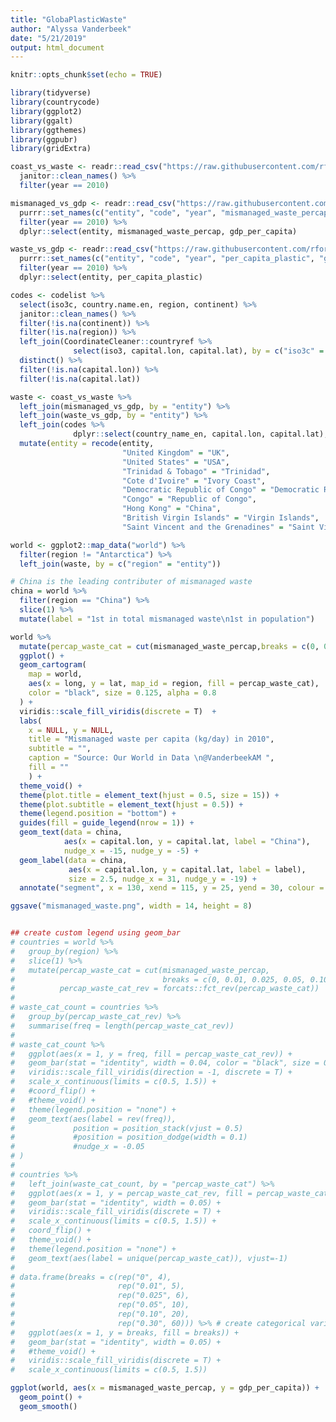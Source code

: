 ```yaml
---
title: "GlobaPlasticWaste"
author: "Alyssa Vanderbeek"
date: "5/21/2019"
output: html_document
---
```


```r
knitr::opts_chunk$set(echo = TRUE)

library(tidyverse)
library(countrycode)
library(ggplot2)
library(ggalt)
library(ggthemes)
library(ggpubr)
library(gridExtra)
```

```r
coast_vs_waste <- readr::read_csv("https://raw.githubusercontent.com/rfordatascience/tidytuesday/master/data/2019/2019-05-21/coastal-population-vs-mismanaged-plastic.csv") %>%
  janitor::clean_names() %>%
  filter(year == 2010)

mismanaged_vs_gdp <- readr::read_csv("https://raw.githubusercontent.com/rfordatascience/tidytuesday/master/data/2019/2019-05-21/per-capita-mismanaged-plastic-waste-vs-gdp-per-capita.csv") %>%
  purrr::set_names(c("entity", "code", "year", "mismanaged_waste_percap", "gdp_per_capita", "total_pop")) %>%
  filter(year == 2010) %>%
  dplyr::select(entity, mismanaged_waste_percap, gdp_per_capita)

waste_vs_gdp <- readr::read_csv("https://raw.githubusercontent.com/rfordatascience/tidytuesday/master/data/2019/2019-05-21/per-capita-plastic-waste-vs-gdp-per-capita.csv") %>%
  purrr::set_names(c("entity", "code", "year", "per_capita_plastic", "gdp_per_capita", "total_pop")) %>%
  filter(year == 2010) %>%
  dplyr::select(entity, per_capita_plastic)

codes <- codelist %>%
  select(iso3c, country.name.en, region, continent) %>%
  janitor::clean_names() %>%
  filter(!is.na(continent)) %>%
  filter(!is.na(region)) %>%
  left_join(CoordinateCleaner::countryref %>% 
              select(iso3, capital.lon, capital.lat), by = c("iso3c" = "iso3")) %>%
  distinct() %>%
  filter(!is.na(capital.lon)) %>%
  filter(!is.na(capital.lat))

waste <- coast_vs_waste %>%
  left_join(mismanaged_vs_gdp, by = "entity") %>%
  left_join(waste_vs_gdp, by = "entity") %>%
  left_join(codes %>%
              dplyr::select(country_name_en, capital.lon, capital.lat), by = c("entity" = "country_name_en")) %>%
  mutate(entity = recode(entity,
                         "United Kingdom" = "UK",
                         "United States" = "USA",
                         "Trinidad & Tobago" = "Trinidad",
                         "Cote d'Ivoire" = "Ivory Coast",
                         "Democratic Republic of Congo" = "Democratic Republic of the Congo",
                         "Congo" = "Republic of Congo",
                         "Hong Kong" = "China",
                         "British Virgin Islands" = "Virgin Islands",
                         "Saint Vincent and the Grenadines" = "Saint Vincent"))
```


```r
world <- ggplot2::map_data("world") %>%
  filter(region != "Antarctica") %>%
  left_join(waste, by = c("region" = "entity"))

# China is the leading contributer of mismanaged waste
china = world %>%
  filter(region == "China") %>%
  slice(1) %>%
  mutate(label = "1st in total mismanaged waste\n1st in population")

world %>%
  mutate(percap_waste_cat = cut(mismanaged_waste_percap,breaks = c(0, 0.01, 0.025, 0.05, 0.10, 0.30))) %>% # create categorical variable that breaks down the mismanaged waste per cap into discrete intervals
  ggplot() + 
  geom_cartogram(
    map = world,
    aes(x = long, y = lat, map_id = region, fill = percap_waste_cat),
    color = "black", size = 0.125, alpha = 0.8
  ) +
  viridis::scale_fill_viridis(discrete = T)  +
  labs(
    x = NULL, y = NULL,
    title = "Mismanaged waste per capita (kg/day) in 2010",
    subtitle = "",
    caption = "Source: Our World in Data \n@VanderbeekAM ",
    fill = ""
    ) +
  theme_void() +
  theme(plot.title = element_text(hjust = 0.5, size = 15)) +
  theme(plot.subtitle = element_text(hjust = 0.5)) +
  theme(legend.position = "bottom") +
  guides(fill = guide_legend(nrow = 1)) +
  geom_text(data = china, 
            aes(x = capital.lon, y = capital.lat, label = "China"), 
            nudge_x = -15, nudge_y = -5) + 
  geom_label(data = china, 
             aes(x = capital.lon, y = capital.lat, label = label), 
             size = 2.5, nudge_x = 31, nudge_y = -19) +
  annotate("segment", x = 130, xend = 115, y = 25, yend = 30, colour = "black", size = 1)

ggsave("mismanaged_waste.png", width = 14, height = 8)


## create custom legend using geom_bar
# countries = world %>%
#   group_by(region) %>%
#   slice(1) %>% 
#   mutate(percap_waste_cat = cut(mismanaged_waste_percap,
#                                 breaks = c(0, 0.01, 0.025, 0.05, 0.10, 0.30)),
#          percap_waste_cat_rev = forcats::fct_rev(percap_waste_cat))
# 
# waste_cat_count = countries %>%
#   group_by(percap_waste_cat_rev) %>%
#   summarise(freq = length(percap_waste_cat_rev))
# 
# waste_cat_count %>%
#   ggplot(aes(x = 1, y = freq, fill = percap_waste_cat_rev)) +
#   geom_bar(stat = "identity", width = 0.04, color = "black", size = 0.2) + 
#   viridis::scale_fill_viridis(direction = -1, discrete = T) +
#   scale_x_continuous(limits = c(0.5, 1.5)) +
#   #coord_flip() + 
#   #theme_void() + 
#   theme(legend.position = "none") +
#   geom_text(aes(label = rev(freq)), 
#             position = position_stack(vjust = 0.5)
#             #position = position_dodge(width = 0.1) 
#             #nudge_x = -0.05
# )
# 
# countries %>%
#   left_join(waste_cat_count, by = "percap_waste_cat") %>%
#   ggplot(aes(x = 1, y = percap_waste_cat_rev, fill = percap_waste_cat)) +
#   geom_bar(stat = "identity", width = 0.05) + 
#   viridis::scale_fill_viridis(discrete = T) +
#   scale_x_continuous(limits = c(0.5, 1.5)) +
#   coord_flip() + 
#   theme_void() + 
#   theme(legend.position = "none") +
#   geom_text(aes(label = unique(percap_waste_cat)), vjust=-1)
# 
# data.frame(breaks = c(rep("0", 4),
#                       rep("0.01", 5),
#                       rep("0.025", 6),
#                       rep("0.05", 10),
#                       rep("0.10", 20),
#                       rep("0.30", 60))) %>% # create categorical variable that breaks down the mismanaged waste per cap into discrete intervals
#   ggplot(aes(x = 1, y = breaks, fill = breaks)) +
#   geom_bar(stat = "identity", width = 0.05) + 
#   #theme_void() + 
#   viridis::scale_fill_viridis(discrete = T) +
#   scale_x_continuous(limits = c(0.5, 1.5))

```

```r
ggplot(world, aes(x = mismanaged_waste_percap, y = gdp_per_capita)) +
  geom_point() +
  geom_smooth()
```

